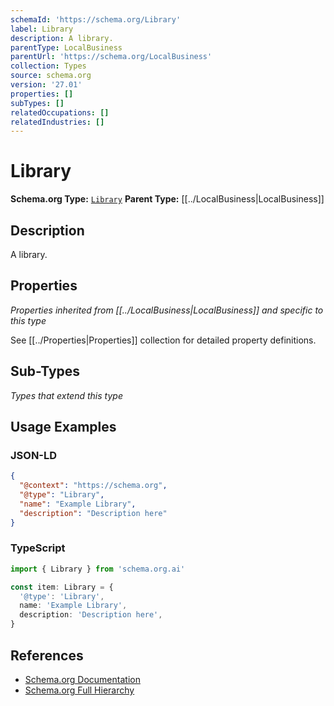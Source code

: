 ```yaml
---
schemaId: 'https://schema.org/Library'
label: Library
description: A library.
parentType: LocalBusiness
parentUrl: 'https://schema.org/LocalBusiness'
collection: Types
source: schema.org
version: '27.01'
properties: []
subTypes: []
relatedOccupations: []
relatedIndustries: []
---
```

# Library

**Schema.org Type:** [`Library`](https://schema.org/Library)
**Parent Type:** [[../LocalBusiness|LocalBusiness]]

## Description

A library.

## Properties

*Properties inherited from [[../LocalBusiness|LocalBusiness]] and specific to this type*

See [[../Properties|Properties]] collection for detailed property definitions.

## Sub-Types

*Types that extend this type*

## Usage Examples

### JSON-LD

```json
{
  "@context": "https://schema.org",
  "@type": "Library",
  "name": "Example Library",
  "description": "Description here"
}
```

### TypeScript

```typescript
import { Library } from 'schema.org.ai'

const item: Library = {
  '@type': 'Library',
  name: 'Example Library',
  description: 'Description here',
}
```

## References

- [Schema.org Documentation](https://schema.org/Library)
- [Schema.org Full Hierarchy](https://schema.org/docs/full.html)
